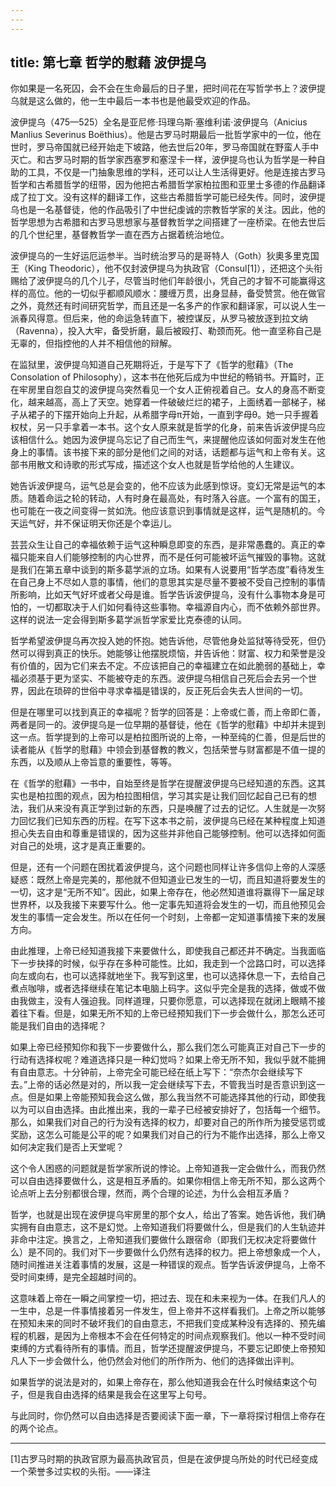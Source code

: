 ```yaml
---
---
---
```

title: 第七章 哲学的慰藉 波伊提乌
---




你如果是一名死囚，会不会在生命最后的日子里，把时间花在写哲学书上？波伊提乌就是这么做的，他一生中最后一本书也是他最受欢迎的作品。

波伊提乌（475—525）全名是亚尼修·玛理乌斯·塞维利诺·波伊提乌（Anicius Manlius Severinus Boëthius）。他是古罗马时期最后一批哲学家中的一位，他在世时，罗马帝国就已经开始走下坡路，他去世后20年，罗马帝国就在野蛮人手中灭亡。和古罗马时期的哲学家西塞罗和塞涅卡一样，波伊提乌也认为哲学是一种自助的工具，不仅是一门抽象思维的学科，还可以让人生活得更好。他是连接古罗马哲学和古希腊哲学的纽带，因为他把古希腊哲学家柏拉图和亚里士多德的作品翻译成了拉丁文。没有这样的翻译工作，这些古希腊哲学可能已经失传。同时，波伊提乌也是一名基督徒，他的作品吸引了中世纪虔诚的宗教哲学家的关注。因此，他的哲学思想为古希腊和古罗马思想家与基督教哲学之间搭建了一座桥梁。在他去世后的几个世纪里，基督教哲学一直在西方占据着统治地位。

波伊提乌的一生好运厄运参半。当时统治罗马的是哥特人（Goth）狄奧多里克国王（King Theodoric），他不仅封波伊提乌为执政官（Consul[1]），还把这个头衔赐给了波伊提乌的几个儿子，尽管当时他们年龄很小，凭自己的才智不可能赢得这样的高位。他的一切似乎都顺风顺水：腰缠万贯，出身显赫，备受赞赏。他在做官之外，竟然还有时间研究哲学，而且还是一名多产的作家和翻译家，可以说人生一派春风得意。但后来，他的命运急转直下，被控谋反，从罗马被放逐到拉文纳（Ravenna），投入大牢，备受折磨，最后被殴打、勒颈而死。他一直坚称自己是无辜的，但指控他的人并不相信他的辩解。

在监狱里，波伊提乌知道自己死期将近，于是写下了《哲学的慰藉》（The Consolation of Philosophy），这本书在他死后成为中世纪的畅销书。开篇时，正在牢房里自怨自艾的波伊提乌突然看见一个女人正俯视着自己。女人的身高不断变化，越来越高，高上了天空。她穿着一件破破烂烂的裙子，上面绣着一部梯子，梯子从裙子的下摆开始向上升起，从希腊字母π开始，一直到字母θ。她一只手握着权杖，另一只手拿着一本书。这个女人原来就是哲学的化身，前来告诉波伊提乌应该相信什么。她因为波伊提乌忘记了自己而生气，来提醒他应该如何面对发生在他身上的事情。该书接下来的部分是他们之间的对话，话题都与运气和上帝有关。这部书用散文和诗歌的形式写成，描述这个女人也就是哲学给他的人生建议。

她告诉波伊提乌，运气总是会变的，他不应该为此感到惊讶。变幻无常是运气的本质。随着命运之轮的转动，人有时身在最高处，有时落入谷底。一个富有的国王，也可能在一夜之间变得一贫如洗。他应该意识到事情就是这样，运气是随机的。今天运气好，并不保证明天你还是个幸运儿。

芸芸众生让自己的幸福依赖于运气这种瞬息即变的东西，是非常愚蠢的。真正的幸福只能来自人们能够控制的内心世界，而不是任何可能被坏运气摧毁的事物。这就是我们在第五章中谈到的斯多葛学派的立场。如果有人说要用“哲学态度”看待发生在自己身上不尽如人意的事情，他们的意思其实是尽量不要被不受自己控制的事情所影响，比如天气好坏或者父母是谁。哲学告诉波伊提乌，没有什么事物本身是可怕的，一切都取决于人们如何看待这些事物。幸福源自内心，而不依赖外部世界。这样的说法一定会得到斯多葛学派哲学家爱比克泰德的认同。

哲学希望波伊提乌再次投入她的怀抱。她告诉他，尽管他身处监狱等待受死，但仍然可以得到真正的快乐。她能够让他摆脱烦恼，并告诉他：财富、权力和荣誉是没有价值的，因为它们来去不定。不应该把自己的幸福建立在如此脆弱的基础上，幸福必须基于更为坚实、不能被夺走的东西。波伊提乌相信自己死后会去另一个世界，因此在琐碎的世俗中寻求幸福是错误的，反正死后会失去人世间的一切。

但是在哪里可以找到真正的幸福呢？哲学的回答是：上帝或仁善，而上帝即仁善，两者是同一的。波伊提乌是一位早期的基督徒，他在《哲学的慰藉》中却并未提到这一点。哲学提到的上帝可以是柏拉图所说的上帝，一种至纯的仁善，但是后世的读者能从《哲学的慰藉》中领会到基督教的教义，包括荣誉与财富都是不值一提的东西，以及顺从上帝旨意的重要性，等等。

在《哲学的慰藉》一书中，自始至终是哲学在提醒波伊提乌已经知道的东西。这其实也是柏拉图的观点，因为柏拉图相信，学习其实是让我们回忆起自己已有的想法，我们从来没有真正学到过新的东西，只是唤醒了过去的记忆。人生就是一次努力回忆我们已知东西的历程。在写下这本书之前，波伊提乌已经在某种程度上知道担心失去自由和尊重是错误的，因为这些并非他自己能够控制。他可以选择如何面对自己的处境，这才是真正重要的。

但是，还有一个问题在困扰着波伊提乌，这个问题也同样让许多信仰上帝的人深感疑惑：既然上帝是完美的，那他就不但知道业已发生的一切，而且知道将要发生的一切，这才是“无所不知”。因此，如果上帝存在，他必然知道谁将赢得下一届足球世界杯，以及我接下来要写什么。他一定事先知道将会发生的一切，而且他预见会发生的事情一定会发生。所以在任何一个时刻，上帝都一定知道事情接下来的发展方向。

由此推理，上帝已经知道我接下来要做什么，即使我自己都还并不确定。当我面临下一步抉择的时候，似乎存在多种可能性。比如，我走到一个岔路口时，可以选择向左或向右，也可以选择就地坐下。我写到这里，也可以选择休息一下，去给自己煮点咖啡，或者选择继续在笔记本电脑上码字。这似乎完全是我的选择，做或不做由我做主，没有人强迫我。同样道理，只要你愿意，可以选择现在就闭上眼睛不接着往下看。但是，如果无所不知的上帝已经预知我们下一步会做什么，那怎么还可能是我们自由的选择呢？

如果上帝已经预知你和我下一步要做什么，那么我们怎么可能真正对自己下一步的行动有选择权呢？难道选择只是一种幻觉吗？如果上帝无所不知，我似乎就不能拥有自由意志。十分钟前，上帝完全可能已经在纸上写下：“奈杰尔会继续写下去。”上帝的话必然是对的，所以我一定会继续写下去，不管我当时是否意识到这一点。但是如果上帝能预知我会这么做，那么我当然不可能选择其他的行动，即使我以为可以自由选择。由此推出来，我的一辈子已经被安排好了，包括每一个细节。那么，如果我们对自己的行为没有选择的权力，却要对自己的所作所为接受惩罚或奖励，这怎么可能是公平的呢？如果我们对自己的行为不能作出选择，那么上帝又如何决定我们是否上天堂呢？

这个令人困惑的问题就是哲学家所说的悖论。上帝知道我一定会做什么，而我仍然可以自由选择要做什么，这是相互矛盾的。如果你相信上帝无所不知，那么这两个论点听上去分别都很合理，然而，两个合理的论述，为什么会相互矛盾？

哲学，也就是出现在波伊提乌牢房里的那个女人，给出了答案。她告诉他，我们确实拥有自由意志，这不是幻觉。上帝知道我们将要做什么，但是我们的人生轨迹并非命中注定。换言之，上帝知道我们要做什么跟宿命（即我们无权决定将要做什么）是不同的。我们对下一步要做什么仍然有选择的权力。把上帝想象成一个人，随时间推进关注着事情的发展，这是一种错误的观点。哲学告诉波伊提乌，上帝不受时间束缚，是完全超越时间的。

这意味着上帝在一瞬之间掌控一切，把过去、现在和未来视为一体。在我们凡人的一生中，总是一件事情接着另一件发生，但上帝并不这样看我们。上帝之所以能够在预知未来的同时不破坏我们的自由意志，不把我们变成某种没有选择的、预先编程的机器，是因为上帝根本不会在任何特定的时间点观察我们。他以一种不受时间束缚的方式看待所有的事情。而且，哲学还提醒波伊提乌，不要忘记即使上帝预知凡人下一步会做什么，他仍然会对他们的所作所为、他们的选择做出评判。

如果哲学的说法是对的，如果上帝存在，那么他知道我会在什么时候结束这个句子，但是我自由选择的结果是我会在这里写上句号。

与此同时，你仍然可以自由选择是否要阅读下面一章，下一章将探讨相信上帝存在的两个论点。



* * *



[1]古罗马时期的执政官原为最高执政官员，但是在波伊提乌所处的时代已经变成一个荣誉多过实权的头衔。——译注